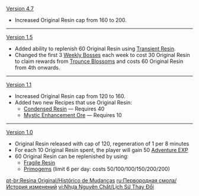 {{Change History/Header}}
[[Version 4.7]]
* Increased Original Resin cap from 160 to 200.
----
[[Version 1.5]]
* Added ability to replenish 60 Original Resin using [[Transient Resin]].
* Changed the first 3 [[Weekly Boss]]es each week to cost 30 Original Resin to claim rewards from [[Trounce Blossom]]s and costs 60 Original Resin from 4th onwards.
----
[[Version 1.1]]
* Increased Original Resin cap from 120 to 160.
* Added two new Recipes that use Original Resin:
** [[Condensed Resin]] &mdash; Requires 40
** [[Mystic Enhancement Ore]] &mdash; Requires 10
----
[[Version 1.0]]
* Original Resin released with cap of 120, regeneration of 1 per 8 minutes
* For each 10 Original Resin spent, the player will gain 50 [[Adventure EXP]]
* 60 Original Resin can be replenished by using:
** [[Fragile Resin]]
** [[Primogem]]s (limit 6 per day: costs 50/100/100/150/200/200)
<noinclude>
[[pt-br:Resina Original/Histórico de Mudanças]]
[[ru:Первородная смола/История изменений]]
[[vi:Nhựa Nguyên Chất/Lịch Sử Thay Đổi]]
</noinclude>